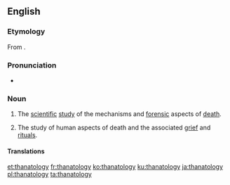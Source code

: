 ==English==
{{wikipedia}}

===Etymology===
From {{confix|thanato|ology|lang=en}}.

===Pronunciation===
* {{a|UK}} {{IPA|/θanəˈtɒlədʒi/|lang=en}}

===Noun===
{{en-noun|-|thanatologies}}

# The [[scientific]] [[study]] of the mechanisms and [[forensic]] aspects of [[death]].
# {{label|en|psychology}} The study of human aspects of death and the associated [[grief]] and [[ritual]]s.

====Translations====
{{trans-see|deathlore}}

[[et:thanatology]]
[[fr:thanatology]]
[[ko:thanatology]]
[[ku:thanatology]]
[[ja:thanatology]]
[[pl:thanatology]]
[[ta:thanatology]]